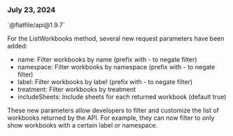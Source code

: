 ### July 23, 2024

<div style={{ display: "table", width: "auto" }}>

  <div style={{ display: "table-row", width: "auto" }}>
      <Snippet file="chips/dataxp.mdx" />
        <div style={{ float: "left", display: "table-column", paddingLeft: "30px", width: "calc(80% - 30px)" }}>
        `@flatfile/api@1.9.7`

For the ListWorkbooks method, several new request parameters have been added:

- name: Filter workbooks by name (prefix with - to negate filter)
- namespace: Filter workbooks by namespace (prefix with - to negate filter)
- label: Filter workbooks by label (prefix with - to negate filter)
- treatment: Filter workbooks by treatment
- includeSheets: Include sheets for each returned workbook (default true)

These new parameters allow developers to filter and customize the list of workbooks returned by the API. For example, they can now filter to only show workbooks with a certain label or namespace.
</div>

  </div>

</div>